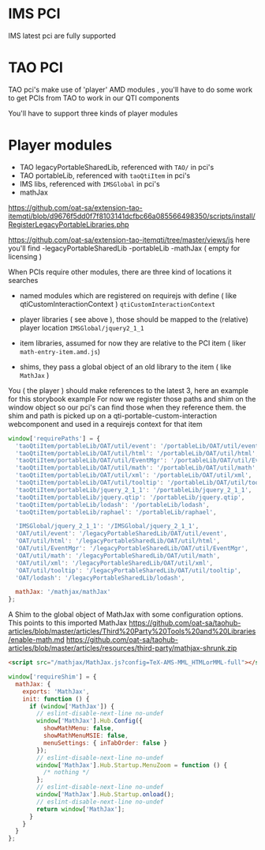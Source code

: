 
<Meta title="QTI Pci" />

# IMS PCI

IMS latest pci are fully supported

# TAO PCI

TAO pci's make use of 'player' AMD modules , you'll have to do some work to get PCIs from TAO to work
in our QTI components

You'll have to support three kinds of player modules

# Player modules

- TAO legacyPortableSharedLib, referenced with `TAO/` in pci's
- TAO portableLib, referenced with `taoQtiItem` in pci's
- IMS libs, referenced with `IMSGlobal` in pci's
- mathJax

https://github.com/oat-sa/extension-tao-itemqti/blob/d9676f5dd0f7f8103141dcfbc66a085566498350/scripts/install/RegisterLegacyPortableLibraries.php

https://github.com/oat-sa/extension-tao-itemqti/tree/master/views/js
here you'll find
-legacyPortableSharedLib
-portableLib
-mathJax ( empty for licensing )

When PCIs require other modules, there are three kind of locations it searches

- named modules which are registered on requirejs with define ( like qtiCustomInteractionContext ) `qtiCustomInteractionContext`

- player libraries ( see above ), those should be mapped to the (relative) player location `IMSGlobal/jquery2_1_1`
- item libraries, assumed for now they are relative to the PCI item ( liker `math-entry-item.amd.js`)
- shims, they pass a global object of an old library to the item ( like `MathJax` )

You ( the player ) should make references to the latest 3, here an example for this storybook example
For now we register those paths and shim on the window object so our pci's can find those when they reference them.
the shim and path is picked up on a qti-portable-custom-interaction webcomponent and used in a requirejs context for that item

```js
window['requirePaths'] = {
  'taoQtiItem/portableLib/OAT/util/event': '/portableLib/OAT/util/event',
  'taoQtiItem/portableLib/OAT/util/html': '/portableLib/OAT/util/html',
  'taoQtiItem/portableLib/OAT/util/EventMgr': '/portableLib/OAT/util/EventMgr',
  'taoQtiItem/portableLib/OAT/util/math': '/portableLib/OAT/util/math',
  'taoQtiItem/portableLib/OAT/util/xml': '/portableLib/OAT/util/xml',
  'taoQtiItem/portableLib/OAT/util/tooltip': '/portableLib/OAT/util/tooltip',
  'taoQtiItem/portableLib/jquery_2_1_1': '/portableLib/jquery_2_1_1',
  'taoQtiItem/portableLib/jquery.qtip': '/portableLib/jquery.qtip',
  'taoQtiItem/portableLib/lodash': '/portableLib/lodash',
  'taoQtiItem/portableLib/raphael': '/portableLib/raphael',

  'IMSGlobal/jquery_2_1_1': '/IMSGlobal/jquery_2_1_1',
  'OAT/util/event': '/legacyPortableSharedLib/OAT/util/event',
  'OAT/util/html': '/legacyPortableSharedLib/OAT/util/html',
  'OAT/util/EventMgr': '/legacyPortableSharedLib/OAT/util/EventMgr',
  'OAT/util/math': '/legacyPortableSharedLib/OAT/util/math',
  'OAT/util/xml': '/legacyPortableSharedLib/OAT/util/xml',
  'OAT/util/tooltip': '/legacyPortableSharedLib/OAT/util/tooltip',
  'OAT/lodash': '/legacyPortableSharedLib/lodash',

  mathJax: '/mathjax/mathJax'
};
```

A Shim to the global object of MathJax with some configuration options.
This points to this imported MathJax
https://github.com/oat-sa/taohub-articles/blob/master/articles/Third%20Party%20Tools%20and%20Libraries/enable-math.md
https://github.com/oat-sa/taohub-articles/blob/master/articles/resources/third-party/mathjax-shrunk.zip

```html
<script src="/mathjax/MathJax.js?config=TeX-AMS-MML_HTMLorMML-full"></script>
```

```js
window['requireShim'] = {
  mathJax: {
    exports: 'MathJax',
    init: function () {
      if (window['MathJax']) {
        // eslint-disable-next-line no-undef
        window['MathJax'].Hub.Config({
          showMathMenu: false,
          showMathMenuMSIE: false,
          menuSettings: { inTabOrder: false }
        });
        // eslint-disable-next-line no-undef
        window['MathJax'].Hub.Startup.MenuZoom = function () {
          /* nothing */
        };
        // eslint-disable-next-line no-undef
        window['MathJax'].Hub.Startup.onload();
        // eslint-disable-next-line no-undef
        return window['MathJax'];
      }
    }
  }
};
```
